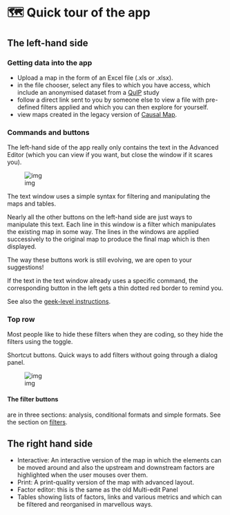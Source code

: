 # 🗺 Quick tour of the app

## The left-hand side

### **Getting data into the app**

- Upload a map in the form of an Excel file (.xls or .xlsx).
- in the file chooser, select any files to which you have access, which include an anonymised dataset from a [QuIP](http://bathsdr.org/) study
- follow a direct link sent to you by someone else to view a file with pre-defined filters applied and which you can then explore for yourself.
- view maps created in the legacy version of [Causal Map](http://causalmap.app/).

### **Commands and buttons**

The left-hand side of the app really only contains the text in the Advanced Editor (which you can view if you want, but close the window if it scares you).

![img](_assets/https%3A%2F%2Fs3-us-west-2.amazonaws.com%2Fsecure.notion-static.com%2F0abfe47a-79ec-4ba4-ba5a-037adbb742a7%2FUntitled.png)

The text window uses a simple syntax for filtering and manipulating the maps and tables.

Nearly all the other buttons on the left-hand side are just ways to manipulate this text. Each line in this window is a filter which manipulates the existing map in some way. The lines in the windows are applied successively to the original map to produce the final map which is then displayed.

The way these buttons work is still evolving, we are open to your suggestions!

If the text in the text window already uses a specific command, the corresponding button in the left gets a thin dotted red border to remind you.

See also the [geek-level instructions](https://www.notion.so/Typing-filters-in-the-Advanced-Editor-54b4b98d4ce647e68eea1b03b0796a2b).

### Top row

Most people like to hide these filters when they are coding, so they hide the filters using the toggle.

Shortcut buttons. Quick ways to add filters without going through a dialog panel.

![img](_assets/https%3A%2F%2Fs3-us-west-2.amazonaws.com%2Fsecure.notion-static.com%2Facbfd9f1-4370-41da-902d-de0080588681%2FUntitled.png)

#### The filter buttons

are in three sections: analysis, conditional formats and simple formats. See the section on [filters](https://www.notion.so/All-the-filters-f0df745a7448496583f6e3361d67b828).

## **The right hand side**

- Interactive: An interactive version of the map in which the elements can be moved around and also the upstream and downstream factors are highlighted when the user mouses over them.
- Print: A print-quality version of the map with advanced layout.
- Factor editor: this is the same as the old Multi-edit Panel
- Tables showing lists of factors, links and various metrics and which can be filtered and reorganised in marvellous ways.
